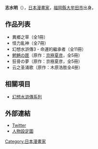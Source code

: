 {{Infobox 漫畫家
|姓名 = 志水明
|日語原文 = 志水アキ（しみず あき）
|羅馬字 = 
|國籍 = {{JPN}}
|出生日期 = -
|職業 = [[漫畫家|漫畫家]]
|活躍時期 = 
|類型 = 
|代表作 = [[京極夏彥|京極夏彥]]原作《[[狂骨之夢|狂骨之夢]]》<br />京極夏彥原作《[[魍魎之匣|魍魎之匣]]》<br />《[[幻想水滸傳系列|幻想水滸傳3-命運的繼承者]]》<br />

|獎項 =
|簽名 = 
|官方Twitter = [https://twitter.com/SHIMZAK]
}}
'''志水明'''（{{lang-ja|志水アキ}}），[[日本|日本]][[漫畫家|漫畫家]]，[[福岡縣|福岡縣]][[大牟田市|大牟田市]]出身。

== 作品列表 ==
* 異鄉之草（全1冊）
* 怪力亂神（全7冊）
* 幻想水滸傳3 - 命運的繼承者（全11冊）
* [[魍魎の匣|魍魎の匣]]（原作：[[京極夏彦|京極夏彦]]，全5冊）
* 狂骨の夢（原作：京極夏彦，全5冊）
* 云之圣涌歌（原作：木原浩胜全4册）

== 相關項目 ==
*[[幻想水滸傳系列|幻想水滸傳系列]]

== 外部連結 ==
* [https://twitter.com/SHIMZAK Twitter] {{Wayback|url=https://twitter.com/SHIMZAK |date=20200523035909 }}
* [http://twitpic.com/c6271q 人物設定圖] {{Wayback|url=http://twitpic.com/c6271q |date=20200411003201 }}

{{Authority control}}
{{DEFAULTSORT:SHIMIZU Aki}}
[[Category:日本漫畫家|Category:日本漫畫家]]